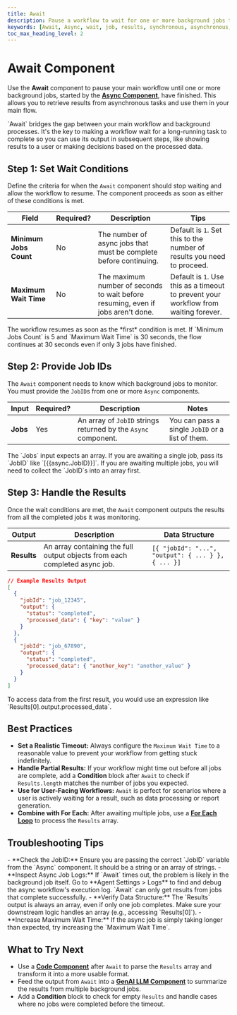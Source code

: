 ```yaml
---
title: Await
description: Pause a workflow to wait for one or more background jobs to complete before continuing.
keywords: [Await, Async, wait, job, results, synchronous, asynchronous, workflow]
toc_max_heading_level: 2
---
```


# Await Component

Use the **Await** component to pause your main workflow until one or more background jobs, started by the **[Async Component](/docs/agent-studio/components/advanced/async)**, have finished. This allows you to retrieve results from asynchronous tasks and use them in your main flow.

<InfoCallout title="Why this matters">
`Await` bridges the gap between your main workflow and background processes. It's the key to making a workflow wait for a long-running task to complete so you can use its output in subsequent steps, like showing results to a user or making decisions based on the processed data.
</InfoCallout>

<Spacer size="md" />

## Step 1: Set Wait Conditions

Define the criteria for when the `Await` component should stop waiting and allow the workflow to resume. The component proceeds as soon as either of these conditions is met.

| Field                     | Required?                   | Description                                                              | Tips                                                                     |
|---------------------------|-----------------------------|--------------------------------------------------------------------------|--------------------------------------------------------------------------|
| **Minimum Jobs Count** | <Badge type="optional">No</Badge> | The number of async jobs that must be complete before continuing.        | Default is `1`. Set this to the number of results you need to proceed.   |
| **Maximum Wait Time** | <Badge type="optional">No</Badge> | The maximum number of seconds to wait before resuming, even if jobs aren't done. | Default is `1`. Use this as a timeout to prevent your workflow from waiting forever. |

<TipCallout title="Race Condition">
The workflow resumes as soon as the *first* condition is met. If `Minimum Jobs Count` is 5 and `Maximum Wait Time` is 30 seconds, the flow continues at 30 seconds even if only 3 jobs have finished.
</TipCallout>

<Arcade src="https://demo.arcade.software/Zm414J05Em9ruNick1Uy?embed&embed_mobile=tab&embed_desktop=inline&show_copy_link=true" title="Await | SmythOS" />

<Spacer size="md" />

## Step 2: Provide Job IDs

The `Await` component needs to know which background jobs to monitor. You must provide the `JobID`s from one or more `Async` components.

| Input | Required?                   | Description                                                        | Notes                                                     |
|-------|-----------------------------|--------------------------------------------------------------------|-----------------------------------------------------------|
| **Jobs** | <Badge type="required">Yes</Badge> | An array of `JobID` strings returned by the `Async` component. | You can pass a single `JobID` or a list of them.        |

<InfoCallout title="Passing Job IDs">
The `Jobs` input expects an array. If you are awaiting a single job, pass its `JobID` like `[{{async.JobID}}]`. If you are awaiting multiple jobs, you will need to collect the `JobID`s into an array first.
</InfoCallout>

<Spacer size="md" />

## Step 3: Handle the Results

Once the wait conditions are met, the `Await` component outputs the results from all the completed jobs it was monitoring.

| Output    | Description                                                                                                   | Data Structure                                                                          |
|-----------|---------------------------------------------------------------------------------------------------------------|-----------------------------------------------------------------------------------------|
| **Results** | An array containing the full output objects from each completed async job.                                     | `[{ "jobId": "...", "output": { ... } }, { ... }]`                                        |

```json
// Example Results Output
[
  {
    "jobId": "job_12345",
    "output": {
      "status": "completed",
      "processed_data": { "key": "value" }
    }
  },
  {
    "jobId": "job_67890",
    "output": {
      "status": "completed",
      "processed_data": { "another_key": "another_value" }
    }
  }
]
```

<TipCallout title="Accessing Data">
To access data from the first result, you would use an expression like `Results[0].output.processed_data`.
</TipCallout>

<Spacer size="md" />

## Best Practices

- **Set a Realistic Timeout:** Always configure the `Maximum Wait Time` to a reasonable value to prevent your workflow from getting stuck indefinitely.
- **Handle Partial Results:** If your workflow might time out before all jobs are complete, add a **Condition** block after `Await` to check if `Results.length` matches the number of jobs you expected.
- **Use for User-Facing Workflows:** `Await` is perfect for scenarios where a user is actively waiting for a result, such as data processing or report generation.
- **Combine with For Each:** After awaiting multiple jobs, use a **[For Each Loop](/docs/agent-studio/components/advanced/for-each)** to process the `Results` array.

<Spacer size="md" />

## Troubleshooting Tips

<InfoCallout title="If Await isn't working...">
- **Check the JobID:** Ensure you are passing the correct `JobID` variable from the `Async` component. It should be a string or an array of strings.
- **Inspect Async Job Logs:** If `Await` times out, the problem is likely in the background job itself. Go to **Agent Settings > Logs** to find and debug the async workflow's execution log. `Await` can only get results from jobs that complete successfully.
- **Verify Data Structure:** The `Results` output is always an array, even if only one job completes. Make sure your downstream logic handles an array (e.g., accessing `Results[0]`).
- **Increase Maximum Wait Time:** If the async job is simply taking longer than expected, try increasing the `Maximum Wait Time`.
</InfoCallout>

<Spacer size="md" />

## What to Try Next

- Use a **[Code Component](/docs/agent-studio/components/advanced/code)** after `Await` to parse the `Results` array and transform it into a more usable format.
- Feed the output from `Await` into a **[GenAI LLM Component](/docs/agent-studio/components/base/gen-ai-llm)** to summarize the results from multiple background jobs.
- Add a **Condition** block to check for empty `Results` and handle cases where no jobs were completed before the timeout.
